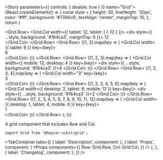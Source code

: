 

<Meta title="Components/Grid" component={Grid} />

<!-- Canvas -->

<Story parameters={{ controls: { disable: true } }} name="Grid">
  {React.createElement(() => {
    const style = {
      height: 30,
      lineHeight: '30px',
      color: '#fff',
      background: '#7394c8',
      textAlign: 'center',
      marginTop: 10,
    };
    return (
      <div>
        <Grid.Row>
          <Grid.Col width={{ tablet: 12, tablet: { l: 12 } }}>
            <div style={{ ...style, background: '#164ca3', marginTop: 0 }}>
              12
            </div>
          </Grid.Col>
        </Grid.Row>
        <Grid.Row>
          {[1, 2].map(key => (
            <Grid.Col width={{ tablet: 6 }} key={key}>
              <div style={style}>6</div>
            </Grid.Col>
          ))}
        </Grid.Row>
        <Grid.Row>
          {[1, 2, 3].map(key => (
            <Grid.Col width={{ mobile: 12, desktop: 4 }} key={key}>
              <div style={{ ...style, background: '#164ca3' }}>4</div>
            </Grid.Col>
          ))}
        </Grid.Row>
        <Grid.Row>
          {[1, 2, 3, 4].map(key => (
            <Grid.Col width="3" key={key}>
              <div style={style}>3</div>
            </Grid.Col>
          ))}
        </Grid.Row>
        <Grid.Row>
          {[1, 2, 3, 4, 5, 6].map(key => (
            <Grid.Col width={{ desktop: 2, tablet: 6, mobile: 12 }} key={key}>
              <div style={{ ...style, background: '#164ca3' }}>2</div>
            </Grid.Col>
          ))}
        </Grid.Row>
        <Grid.Row>
          {[1, 2, 3, 4, 5, 6, 7, 8, 9, 10, 11, 12].map(key => (
            <Grid.Col width={{ desktop: 1, tablet: 4, mobile: 6 }} key={key}>
              <div style={style}>1</div>
            </Grid.Col>
          ))}
        </Grid.Row>
      </div>
    );
  })}
</Story>

<!-- Docs -->

<ComponentHeader
  name="Grid"
  version={version}
  stage={1}
  design="https://www.figma.com/file/rrvkvQEoVTOHa7MzyKSaoz/OTP-Design-System?node-id=1370%3A39327"
/>

A grid component that includes Row and Col.

```tsx
import Grid from '@heycar-uikit/grid';
```

<TabContainer
  tabs={[
    { label: 'Description', component: <Description /> },
    {
      label: 'Props',
      component: (
        <Props
          components={{
            Row: Grid.Row,
            Col: Grid.Col,
          }}
        />
      ),
    },
    { label: 'Changelog', component: <Changelog /> },
  ]}
/>
